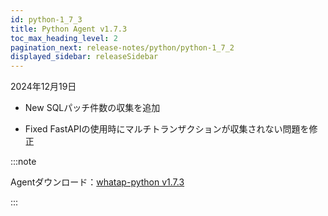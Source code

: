 ```yaml
---
id: python-1_7_3
title: Python Agent v1.7.3
toc_max_heading_level: 2
pagination_next: release-notes/python/python-1_7_2
displayed_sidebar: releaseSidebar
---
```


2024年12月19日

- <Status priority='1'>New</Status> SQLパッチ件数の収集を追加

- <Status priority='0'>Fixed</Status> FastAPIの使用時にマルチトランザクションが収集されない問題を修正

:::note

Agentダウンロード：[whatap-python v1.7.3](https://pypi.org/project/whatap-python/1.7.3/)

:::
